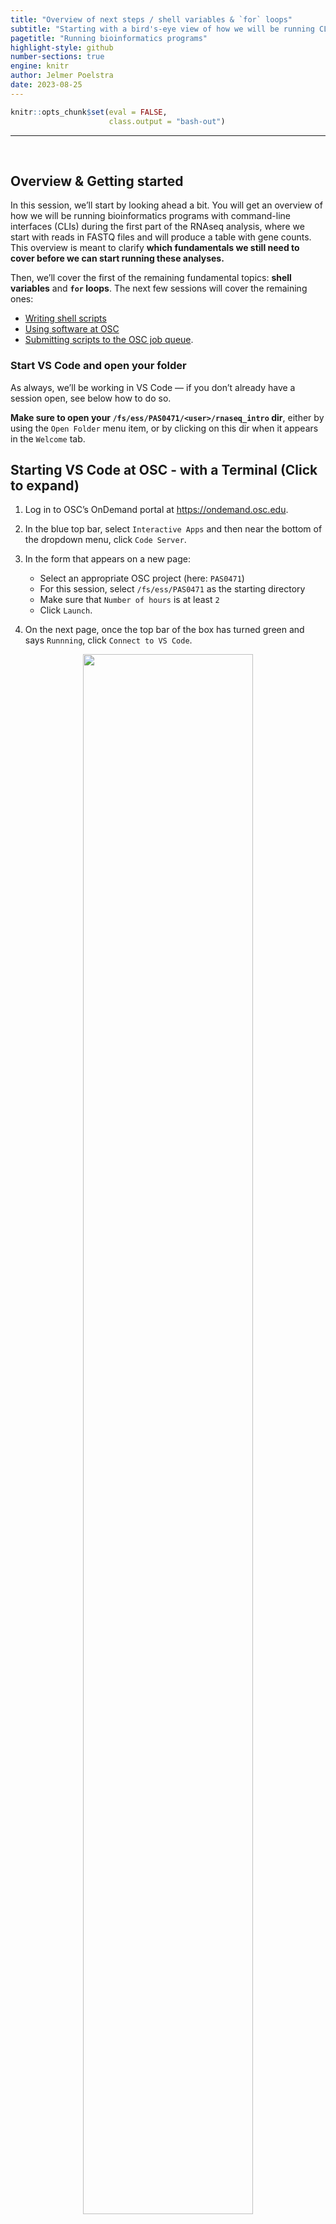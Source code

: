 ```yaml
---
title: "Overview of next steps / shell variables & `for` loops"
subtitle: "Starting with a bird's-eye view of how we will be running CLI bioinformatics programs"
pagetitle: "Running bioinformatics programs"
highlight-style: github
number-sections: true
engine: knitr
author: Jelmer Poelstra
date: 2023-08-25
---
```


```r
knitr::opts_chunk$set(eval = FALSE,
                      class.output = "bash-out")
```

-------

<br>

## Overview & Getting started

In this session, we'll start by looking ahead a bit.
You will get an overview of how we will be running bioinformatics programs with
command-line interfaces (CLIs) during the first part of the RNAseq analysis,
where we start with reads in FASTQ files and will produce a table with gene counts.
This overview is meant to clarify
**which fundamentals we still need to cover before we can start running these analyses.**

Then, we'll cover the first of the remaining fundamental topics:
**shell variables** and **`for` loops**.
The next few sessions will cover the remaining ones:

- [Writing shell scripts](./A07_scripts.qmd)
- [Using software at OSC](./A08_software.qmd)
- [Submitting scripts to the OSC job queue](./A09_slurm.qmd).

### Start VS Code and open your folder {-}

As always, we'll be working in VS Code &mdash;
if you don't already have a session open, see below how to do so.

**Make sure to open your `/fs/ess/PAS0471/<user>/rnaseq_intro` dir**,
either by using the `Open Folder` menu item,
or by clicking on this dir when it appears in the `Welcome` tab.

:::{.callout-tip collapse="true"}
## Starting VS Code at OSC - with a Terminal (Click to expand)
1. Log in to OSC's OnDemand portal at <https://ondemand.osc.edu>.

2. In the blue top bar, select `Interactive Apps`
   and then near the bottom of the dropdown menu, click `Code Server`.

3. In the form that appears on a new page:
   - Select an appropriate OSC project (here: `PAS0471`)
   - For this session, select `/fs/ess/PAS0471` as the starting directory
   - Make sure that `Number of hours` is at least `2`
   - Click `Launch`.

4. On the next page, once the top bar of the box has turned green
   and says `Runnning`, click `Connect to VS Code`.

<figure><p align="center"><img src=img/osc-code-launch_ed.png width="80%"></p></figure>

5. Open a Terminal by clicking
   &nbsp; {{< fa bars >}} &nbsp; => `Terminal` => `New Terminal`.
   (Or use one of the keyboard shortcuts:
   <kbd>Ctrl</kbd>+<kbd>\`</kbd> (backtick) or
   <kbd>Ctrl</kbd>+<kbd>Shift</kbd>+<kbd>C</kbd>.)

6. In the `Welcome` tab under `Recent`,
   you should see your `/fs/ess/PAS0471/<user>/rnaseq_intro` dir listed:
   click on that to open it.
   Alternatively, use
   &nbsp; {{< fa bars >}} &nbsp; => &nbsp; `File` &nbsp; => &nbsp; `Open Folder`
   to open that dir in VS Code.
:::

:::{.callout-warning collapse="true"}
#### Don't have your own dir with the data? (Click to expand)
If you missed the last session, or deleted your `rnaseq_intro` dir entirely,
run these commands to get a (fresh) copy of all files you should have so far:

```bash
mkdir -p /fs/ess/PAS0471/$USER/rnaseq_intro
cp -r /fs/ess/PAS0471/demo/202307_rnaseq /fs/ess/PAS0471/$USER/rnaseq_intro
```

And if you do have an `rnaseq_intro` dir,
but you want to start over because you moved or removed some of the files
while practicing, then delete the dir before your run the commands above:

```bash
rm -r /fs/ess/PAS0471/$USER/rnaseq_intro
```

You should have at least the following files in this dir:

```.bash-out
/fs/ess/PAS0471/demo/202307_rnaseq
├── data
│   └── fastq
│       ├── ASPC1_A178V_R1.fastq.gz
│       ├── ASPC1_A178V_R2.fastq.gz
│       ├── ASPC1_G31V_R1.fastq.gz
│       ├── ASPC1_G31V_R2.fastq.gz
│       ├── md5sums.txt
│       ├── Miapaca2_A178V_R1.fastq.gz
│       ├── Miapaca2_A178V_R2.fastq.gz
│       ├── Miapaca2_G31V_R1.fastq.gz
│       └── Miapaca2_G31V_R2.fastq.gz
├── metadata
│   └── meta.tsv
└── README.md
│   └── ref
│       ├── GCF_000001405.40.fna
│       ├── GCF_000001405.40.gtf
```
:::

<br>

## Running CLI bioinformatics programs at OSC: an overview

We'll use the program _FastQC_ as an example,
which performs quality control (QC) on a FASTQ file, 
and is often the very first step when analyzing a newly sequenced genomics dataset.

### Running a CLI program interactively

When we run a bioinformatics program at OSC,
we'll always have to first make the program available to us.
We will cover that in more in detail in the session [Software at OSC](A08_software.qmd)
&mdash; but here is how you can do this for _FastQC_:

```bash
# Load the OSC "module" for FastQC, so we can use this program
module load fastqc
```

Next, we could run _FastQC_ for one of our FASTQ files as follows:

```bash
# First create the output dir
mkdir -p results/fastqc

# Tell FastQC about the output dir with --outdir, and pass the file name as an argument
fastqc --outdir results/fastqc data/fastq/ASPC1_A178V_R1.fastq.gz
```
```.bash-out
Started analysis of ASPC1_A178V_R1.fastq.gz
Approx 5% complete for ASPC1_A178V_R1.fastq.gz
Approx 10% complete for ASPC1_A178V_R1.fastq.gz
Approx 15% complete for ASPC1_A178V_R1.fastq.gz
# [...truncated]
Approx 95% complete for ASPC1_A178V_R1.fastq.gz
Approx 100% complete for ASPC1_A178V_R1.fastq.gz
Analysis complete for ASPC1_A178V_R1.fastq.gz
```
```bash
ls -lh results/fastqc
```
```.bash-out
total 736K
-rw-r--r-- 1 jelmer PAS0471 266K Aug 15 10:39 ASPC1_A178V_R1_fastqc.html
-rw-r--r-- 1 jelmer PAS0471 456K Aug 15 10:39 ASPC1_A178V_R1_fastqc.zip
```

That seems to have worked!
We have two output files,
including an HTML file that contains figures with all the results.

So should we simply repeat this for all our FASTQ files?
I.e., we could run the `fastqc` command 8 times,
each time passing a different input file as the argument.
That seems a bit tedious,
and remember that the full dataset contains even more files...

::: {.callout-note}
For completeness' sake, I should mention that it is in fact possible
to pass multiple files as argument to `fastqc`.
If we did that, we'd only need to run _FastQC_ once,
and would not need the approach shown below, where we use a loop.

However, using a loop is a very general approach,
and is necessary for the many programs that can only run one FASTQ file or one
sample at a time.
When using a supercomputer like OSC,
this is also by far the most time-efficient approach,
because it allows each sample/file to be processed in parallel rather than
consecutively.
:::

### Looping over input files

We can avoid having to type a very similar command a whole bunch of times
by using a **loop**.

Further down on this page,
we will learn all about [`for` loops](#for-loops).
Here, we'll again just see a quick example,
and it is not yet important to understand the details of the code below,
which will "loop over" all FASTQ files in the `data/fastq` dir,
and run _FastQC_ for one file at a time:

```bash
for fastq_file in data/fastq/*fastq.gz; do
    fastqc --outdir results/fastqc "$fastq_file"
done
```
```.bash-out
Started analysis of ASPC1_A178V_R1.fastq.gz
Approx 5% complete for ASPC1_A178V_R1.fastq.gz
# [...]
Started analysis of ASPC1_A178V_R2.fastq.gz
Approx 5% complete for ASPC1_A178V_R2.fastq.gz
# [...]
Started analysis of ASPC1_G31V_R1.fastq.gz
Approx 5% complete for ASPC1_G31V_R1.fastq.gz
# [...]
# [Output for all remaining files follows...]
```

That's a lot better than repeating a similar line of codes many times &mdash;
and the loop would be exactly the same regardless of whether we had
8 or 200 FASTQ files!

However, recall that our full dataset also has _much larger_ files.
A _FastQC_ run on one of these will take several minutes,
so our loop might take a while to finish
(and it gets worse,
as some of the other programs we'll run later take much longer than this).
Most of all, when we run the program interactively and consecutively like this,
we would not make use of the supercomputer's strengths at all:
this is basically like running it on our own laptop,
since each _FastQC_ run happens consecutively.

### Running the program with a shell script

What we should do instead is to submit a separate compute job for each _FastQC_ run,
and these can then all run in parallel (i.e., at the same time)
on different OSC compute nodes.
Making the switch from interactively running _FastQC_
to submitting each run as a compute job
will involve _two steps_:

1. Putting the code to run _FastQC_ **inside a shell script**
2. **Submitting** that shell script to the OSC compute job queue with `sbatch`
   (rather than directly _running_ it)

We will cover the basics of shell scripts in the
[session on shell scripts](./A07_scripts.qmd) &mdash;
for now, you just need to know that these scripts are small text files 
(with the extension `.sh`) that basically contain the same kind of shell code
we've been running interactively, with some added bells and whistles.

If for now we just assume we had created such a script,
we can modify our loop as follows to run _FastQC_ through a script,
instead of including the command to run the program directly in the loop:

```bash
# Don't run this - meant as an example only (you don't have this script yet)
for fastq_file in data/fastq/*fastq.gz; do
    bash scripts/fastqc.sh "$fastq_file"
done
```
```.bash-out
Started analysis of ASPC1_A178V_R1.fastq.gz
Approx 5% complete for ASPC1_A178V_R1.fastq.gz
# [...]
Started analysis of ASPC1_A178V_R2.fastq.gz
Approx 5% complete for ASPC1_A178V_R2.fastq.gz
# [...]
Started analysis of ASPC1_G31V_R1.fastq.gz
Approx 5% complete for ASPC1_G31V_R1.fastq.gz
# [...]
# [Output for all remaining files follows...]
```

However,
**running that loop would still make _FastQC_ run _sequentially_**
on the node that we are at,
instead of in parallel on different compute nodes.
With the script, we've set ourselves up to be able to submit batch jobs,
but running the script in itself does not change much yet.

### Submitting the script to the job scheduler (many times)

To run our script in parallel,
we will use the `sbatch` command,
which will submit the script to the Slurm job scheduler in every iteration of
the loop (i.e., as many times as we have input files):

```bash
# Don't run this - meant as an example only (you don't have this script yet)
for fastq_file in data/fastq/*fastq.gz; do
    sbatch --account=PAS0471 scripts/fastqc.sh "$fastq_file"
done
```
```.bash-out
Submitted batch job 23510054
Submitted batch job 23510055
# [Output truncated...]
```

We will learn about `sbatch` and associated commands,
as well as the different options you can use to specify the resources you want to
request (how much time, how many cores, etc),
in the [session on Slurm compute jobs](./A09_slurm.qmd).

### Summarizing what we need to learn about

- **`for` loops and variables**  
  **`for` loops** will allow you to repeat operations &mdash;
  specifically, we will later use them to submit many scripts at the same time,
  one per input file or sample.
  Using **variables** will allow you to run scripts flexibly,
  with different input files and settings; they are also used in loops.
  _We'll talk about these in the sections below._

- **Making software available**  
  At OSC, a bunch of bioinformatics programs are installed system-wide,
  but they still need to be "loaded" via `module load`.
  This collection of programs is unfortunately not comprehensive and we also
  need another approach, as we'll see in the
  [session Software at OSC](./A08_software.qmd).

- **Writing shell scripts**  
  Putting the code to run individual bioinformatics programs inside small shell
  scripts will allow us to submit them to Slurm job scheduler.
  Using scripts is more generally useful for e.g. long-running commands or programs,
  and is a good way to keep your code organized and clear.
  We'll talk about [shell scripts in the next session](./A07_scripts.qmd).

- **Submitting scripts to the Slurm job scheduler**  
  Submitting scripts as Slurm batch jobs at OSC allows us, for example,
  to run the same analysis for different samples simultaneously.
  We'll see this in more detail in the [session on Slurm jobs](./A09_slurm.qmd). 

<br>

## Variables

In programming, we use **variables** for things that:

  - We refer to repeatedly and/or
  - Are subject to change.

These tend to be _settings_ like the paths to input and output files,
and parameter values for programs.
Using variables makes it easier to change such settings.
We also need to understand variables to _work with loops and scripts_.

### Assigning and referencing variables

**To _assign_ a value to a variable in Bash** (in short: to assign a variable),
use the syntax `variable=value`:

```bash
# Assign the value "beach" to the variable "location":
location=beach

# Assign the value "200" to the variable "nlines":
nlines=200
```

:::{.callout-warning}
## There can be no spaces around the equals sign (`=`)!
:::

**To _reference_ a variable** (i.e., to access its value),
you need to put a dollar sign `$` in front of its name.
As before with the environment variable `$HOME`,
we'll use the `echo` command to review the values that our variables contain:

```bash
echo $location
```
```.bash-out
beach
```

```bash
echo $nlines
```
```.bash-out
200
```

Conveniently, we can use variables in lots of contexts,
**as if we had directly typed their _values_**:

```bash
input_file=data/fastq/ASPC1_A178V_R1.fastq.gz
ls -lh $input_file 
```
```.bash-out
-rw-r--r-- 1 jelmer PAS0471 4.1M Aug  1 18:05 data/fastq/ASPC1_A178V_R1.fastq.gz
```

::: {.callout-note}
#### Rules and tips for naming variables

Variable names:

- **Can** contain letters, numbers, and underscores
- **Cannot** contain spaces, periods, or other special symbols
- **Cannot start** with a number

Try to make your variable names descriptive,
like `$input_file` and `$ls_options` above, as opposed to say `$x` and `$bla`.

There are multiple ways of distinguishing words in the absence of spaces,
such as `$inputFile` and `$input_file`:
I prefer the latter, which is called "snake case", and I always use lowercase.

:::

<br>

### Quoting variables

Above, we learned that a variable name cannot contain spaces.
But what happens if our variable's _value_ contains spaces?
First off, when we try to **assign** the variable without using quotes,
we get an error:

```bash
today=Thu, Aug 18
```
``` .bash-out
Aug: command not found
```

:::{.callout-caution collapse="true"}
## Why do you think we got this error?

The shell tried to assign everything up to the first space (i.e., `Thu,`)
to `today`.
After that, since we used a space,
it assumed the next word (`Aug`) was something else:
specifically, it interpreted that as a command.
:::

But it works when we quote (with _double_ quotes, `"..."`)
the entire string that makes up the value:

```bash
today="Thu, Aug 18"
echo $today
```
```.bash-out
Thu, Aug 18
```

----

Now, let's try to **reference** this variable in another context.
For example, we can try make a new file with today's date:

```bash
cd sandbox

touch README_$today.txt
ls
```
```.bash-out
# The output should include the following files:
18.txt  
Aug  
README_Thu,
```

:::{.callout-caution collapse="true"}
#### What went wrong _here_?
Again, the shell split the value of `$today` in 3 parts separated by a space
(this is called "field splitting"): as a result, three files were created.
:::

Like with assignment,
our problems can be avoided by **quoting a variable** when we reference it.
This tells the shell it shouldn't perform "field splitting" on the variable's value;
put another way, it takes aways the special meaning of the space as a _separator_
in the variable's value:

```bash
touch README_"$today".txt

ls -1
```
```.bash-out
# The output should include the following file:
README_Thu, Aug 18.txt
```

**It is good practice to quote variables** when you reference them:
it never hurts, and avoids unexpected surprises.

:::{.callout-note collapse="true"}
#### Where does a variable name end? (Click to expand)
Another issue we can run into when we don't quote variables
is that we can't explicitly define where a variable name ends
within a longer string of text:

```bash
echo README_$today_final.txt
```
```.bash-out
README_.txt
```

:::{.callout-caution collapse="true"}
## What went wrong here? (Hint: check the coloring highlighting above)

- Following a `$`, the shell will stop interpreting characters as being part
  of the variable name only when it encounters a character that cannot be
  part of a variable name, such as a space or a period.

- Since variable names _can_ contain underscores, it will look for the variable
  `$today_final`, which does not exist.
  
- Importantly, the shell **does not error out** when you reference a
  non-existing variable -- it basically ignores it,
  such that `README_$today_final.txt` becomes `README_.txt`,
  as if we hadn't referenced any variable.
:::

Quoting solves this issue, too:

```bash
echo README_"$today"_final.txt
```
```.bash-out
README_Thu, Aug 18_final.txt
```
:::

:::{.callout-note collapse="true"}
## Quoting as "escaping" special meaning & and double vs. single quotes (Click to expand)

By double-quoting a variable,
we are essentially escaping (or "turning off")
the default special meaning of the _space as a separator_,
and are asking the shell to interpret it as a _literal space_.

Similarly, double quotes will escape other "special characters",
such as shell wildcards. Compare:

```bash
echo *     # This will echo/list all files in the current working dir (!)
```
```.bash-out
18.txt Aug README_Thu, README_Thu, Aug 18.txt
```

```bash
echo "*"   # This will simply print the "*" character 
```
```.bash-out
*
```

However, as we saw above,
double quotes **not** turn off the special meaning of `$`
(which is to denote a string as a variable):

```bash
echo "$today"      # Double quotes do not escape the special meaning of $
```
```.bash-out
Thu, Aug 18
```

...but **_single quotes_** will:

```bash
echo '$today'     # Single quotes do escape the special meaning of $
```
```.bash-out
$today
```
:::

<br>

## For loops

Loops are a universal element of programming languages,
and are used to repeat operations,
such as when you want to run the same script or command for multiple files.

Here, we'll only cover the **most common type of loop: the `for` loop.**
These _iterate_ over a collection, such as a list of files:
that is,
they allow you to perform one or more actions for each element in the collection,
one element at a time.

### `for` loop syntax and mechanics

Let's see a first example,
where our "collection" is just a very short list of numbers (`1`, `2`, and `3`):

```bash
for a_number in 1 2 3; do
    echo "In this iteration of the loop, the number is $a_number"
    echo "--------"
done
```

The **indented lines** between `do` and `done` contain the code that is being executed
as many times as there are items in the collection:
in this case 3 times, as you can tell from the output above.

On the first and last, unindented lines,
`for` loops contain the following mandatory keywords:

| Keyword | Purpose	                            |
|---------|-------------------------------------|
| `for`	  | After `for`, we set the **variable name** (an arbitrary name, whatever we choose)
| `in`	  | After `in`, we specify the **collection** we are looping over	
| `do`	  | After `do`, we have one ore more lines specifying what to do with each item	
| `done`  | Tells the shell we are done with the loop 

:::{.callout-note collapse="true"}
## A semicolon `;` (as used before `do`) separates two commands on a single line (Click to expand)

A semicolon separates two commands written on a single line --
for instance, instead of:

```bash
mkdir results
cd results
```

...you could equivalently type:

```bash
mkdir results; cd results
```

The `;` in the `for` loop syntax has the same function, and as such,
an alternative way to format a `for` loop is:

```bash
for a_number in 1 2 3
do
    echo "In this iteration of the loop, the number is $a_number"
done
```

But that's one line longer and a bit awkwardly asymmetric.
:::

<br>

----

Here are two key things to understand about `for` loops:

First, in each iteration of the loop, one element in the collection
**is being assigned to the variable** specified after `for`.
In the example above, we used `a_number` as the variable name,
so that variable contained `1` when the loop ran for the first time,
`2` when it ran for the second time,
and `3` when it ran for the third and last time.

This variable continues to exist outside of the loop,
and will have the last value that was assigned to it in the loop:

```bash
echo $a_number
```
::: {.bash-out}
3
:::

Second, **the loop runs sequentially for each item in the collection**,
and will run exactly as many times as there are items in the collection.

The following example, where we let the computer sleep for 1 second
before printing the date and time with the `date` command,
demonstrates that the loop is being executed sequentially.
When you run it, you should notice a slight pause after the output of each
iterations, and you can see that the output of `date` differs by one second
each time:

```bash
for a_number in 1 2 3; do
    echo "In this iteration of the loop, the number is $a_number"
    date              # Print the date and time
    echo "--------"
    sleep 1           # Let the computer sleep for 1 second
done
```
```.bash-out
In this iteration of the loop, the number is 1  
Tue Aug 15 13:30:16 EDT 2023  
--------  
In this iteration of the loop, the number is 2  
Tue Aug 15 13:30:17 EDT 2023  
--------  
In this iteration of the loop, the number is 3  
Tue Aug 15 13:30:18 EDT 2023  
```

:::{.exercise}
### On Your Own: A simple loop {-}

Create a loop that will print:

```.bash-out
morel is an Ohio mushroom  
destroying_angel is an Ohio mushroom  
eyelash_cup is an Ohio mushroom
```

:::{.callout-tip collapse="true"}
## Hints (Click here)

- Just like we looped over 3 numbers above (`1`, `2`, and `3`),
  you want to loop over the three mushroom names,
  `morel`, `destroying_angel`, and `eyelash_cup`.

- Notice that when we specify the collection "manually",
  like we did above with numbers, the elements are simply separated by a space.
:::

:::{.callout-tip collapse="true"}
## Solution (Click here)

```bash
for mushroom in morel destroying_angel eyelash_cup; do
    echo "$mushroom is an Ohio mushroom"
done
```

:::
:::

<br>

### Looping over files with globbing

In practice, it is rare to manually list the collection of items we want to
loop over,
like we did above with the numbers 1-3 and a few types of mushroom in the
exercise.

Instead, we commonly **loop over files** directly using _globbing_: 

```bash
cd /fs/ess/PAS0471/$USER/rnaseq_intro

for fastq_file in data/fastq/*fastq.gz; do
    echo "Now processing FASTQ file $fastq_file..."
    # [Code to analyze the FASTQ file...]
done
```
```.bash-out
Now processing FASTQ file data/fastq/ASPC1_A178V_R1.fastq.gz...
Now processing FASTQ file data/fastq/ASPC1_A178V_R2.fastq.gz...
Now processing FASTQ file data/fastq/ASPC1_G31V_R1.fastq.gz...
Now processing FASTQ file data/fastq/ASPC1_G31V_R2.fastq.gz...
Now processing FASTQ file data/fastq/Miapaca2_A178V_R1.fastq.gz...
Now processing FASTQ file data/fastq/Miapaca2_A178V_R2.fastq.gz...
Now processing FASTQ file data/fastq/Miapaca2_G31V_R1.fastq.gz...
Now processing FASTQ file data/fastq/Miapaca2_G31V_R2.fastq.gz...
```

**This technique is extremely useful**.
Take a moment to realize that we're not doing a separate `ls` and storing
the results:
as mentioned before, a globbing pattern directly selects files.

If needed,
you can use your globbing / wild card skills to narrow down the file selection:

- Perhaps we only want to select R1 files (forward reads): 

  ```bash
  for fastq_file in data/raw/*_R1.fastq.gz; do
      # [Some file processing...]
  done
  ```

- Or our FASTQ files are tucked away in sample-specific folders:

  ```bash
  # With default shell settings, '**' will traverse one dir level
  # E.g., files are in 'results/trim/sampleA/', 'results/trim/sampleB/', etc. 
  for fastq_file in results/trim/**/*_R1.fastq.gz; do
      # [Some file processing...]
  done
  ```

<br>

## At-home reading: Command substitution

If you want to store the result of a command in a variable,
you can use a construct called "**command substitution**"
by wrapping the command inside `$()`.

Let's see an example.
As you know, the `date` command will print the current date and time:

```bash
date
```

If we try to store the date in a variable directly, it doesn't work:
the literal string "date" is stored, not the output of the command:

```bash
today=date
echo "$today"
```

That's why we need command substitution with `$()`:

```bash
today=$(date)
echo "$today"
```

----

One practical example of this is that you might want to automatically 
include the current date in a file name.
First, note that we can use `date +%F` to print the date in `YYYY-MM-DD` format,
and omit the time:

```bash
date +%F
```

Let's use that in a command substitution &mdash; but a bit differently than before:
we use the command substitution `$(date +%F)` _directly_ in our
`touch` command, rather than first assigning it to a variable:

```bash
cd sandbox

# Create a file with our $today variable:
touch README_"$(date +%F)".txt

ls
```
```.bash-out
# Output should include a file like this (the actual date will vary, of course!):
README_2023-08-15.txt
```

Among many other uses,
command substitution is handy when you want your script to report some results,
or when a next step in the script depends on a previous result.
We'll come across it a few times in our shell scripts later on.

:::{.exercise}
### On Your Own: Command substitution {-}

Say we wanted to store and report the number of lines in a file,
which can be a good QC measure for FASTQ and other genomic data files.

`wc -l` gets you the number of lines,
and you can use a trick to omit the filename:

```bash
cd /fs/ess/PAS0471/$USER/rnaseq_intro

zcat data/fastq/ASPC1_A178V_R1.fastq.gz | wc -l
```
```.bash-out
400000
```

**Use command substitution to store the output of the last command in a variable,**
**and then use an `echo` command to print:**

```bash-out
The file has 30387 lines
```

:::{.callout-tip collapse="true"}
## Solution

```bash
nlines=$(zcat data/fastq/ASPC1_A178V_R1.fastq.gz | wc -l)
echo "The file $nlines lines"
```
```.bash-out
The file 400000 lines
```

**Note:** You don't have to quote variables _inside_ a quoted `echo` call,
since it's, well, already quoted.
If you _also_ quote the variables, you will in fact _unquote_ it,
although that shouldn't pose a problem inside echo statements.

:::
:::
